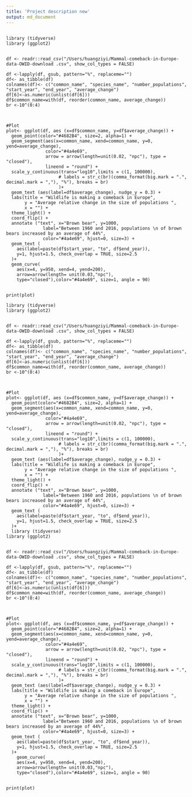 ```yaml
---
title: 'Project description new'
output: md_document
---
```


```

library (tidyverse)
library (ggplot2)


df <- readr::read_csv("/Users/huangziyi/Mammal-comeback-in-Europe-data-OWID-download .csv", show_col_types = FALSE)

df <-lapply(df, gsub, pattern="%", replaceme="")
df<- as_tibble(df)
colnames(df)<- c("common_name", "species_name", "number_populations", "start_year", "end_year", "average_change")
df[6]<-as.numeric(unlist(df[6]))
df$common_name=with(df, reorder(common_name, average_change))
br <-10^(0:4)



#Plot
plot<- ggplot(df, aes (x=df$common_name, y=df$average_change)) + 
  geom_point(color="#4682B4", size=2, alpha=1) +
  geom_segment(aes(x=common_name, xend=common_name, y=0, yend=average_change),
               color="#4a4e69",
               arrow = arrow(length=unit(0.02, "npc"), type = "closed"),
               lineend = "round") +
  scale_y_continuous(trans="log10",limits = c(1, 100000),
                    # labels = str_c(br)(comma_format(big.mark = ".", decimal.mark = ","), "%"), breaks = br) 
                    )+
  geom_text (aes(label=df$average_change), nudge_y = 0.3) +
  labs(title = "Wildlife is making a comeback in Europe", 
       y = "Average relative change in the size of populations ",
       x = "") +
  theme_light() +
  coord_flip() +
  annotate ("text", x="Brown bear", y=1000,
              label="Between 1960 and 2016, populations \n of brown bears increased by an average of 44%",
              color="#4a4e69", hjust=0, size=3) +
  geom_text (
    aes(label=paste(df$start_year, "to", df$end_year)),
    y=1, hjust=1.5, check_overlap = TRUE, size=2.5
  )+
  geom_curve(
    aes(x=4, y=950, xend=4, yend=200),
    arrow=arrow(length= unit(0.03,"npc"),
    type="closed"),color="#4a4e69", size=1, angle = 90)


print(plot)

library (tidyverse)
library (ggplot2)


df <- readr::read_csv("/Users/huangziyi/Mammal-comeback-in-Europe-data-OWID-download .csv", show_col_types = FALSE)

df <-lapply(df, gsub, pattern="%", replaceme="")
df<- as_tibble(df)
colnames(df)<- c("common_name", "species_name", "number_populations", "start_year", "end_year", "average_change")
df[6]<-as.numeric(unlist(df[6]))
df$common_name=with(df, reorder(common_name, average_change))
br <-10^(0:4)



#Plot
plot<- ggplot(df, aes (x=df$common_name, y=df$average_change)) + 
  geom_point(color="#4682B4", size=2, alpha=1) +
  geom_segment(aes(x=common_name, xend=common_name, y=0, yend=average_change),
               color="#4a4e69",
               arrow = arrow(length=unit(0.02, "npc"), type = "closed"),
               lineend = "round") +
  scale_y_continuous(trans="log10",limits = c(1, 100000),
                    # labels = str_c(br)(comma_format(big.mark = ".", decimal.mark = ","), "%"), breaks = br) 
                    )+
  geom_text (aes(label=df$average_change), nudge_y = 0.3) +
  labs(title = "Wildlife is making a comeback in Europe", 
       y = "Average relative change in the size of populations ",
       x = "") +
  theme_light() +
  coord_flip() +
  annotate ("text", x="Brown bear", y=1000,
              label="Between 1960 and 2016, populations \n of brown bears increased by an average of 44%",
              color="#4a4e69", hjust=0, size=3) +
  geom_text (
    aes(label=paste(df$start_year, "to", df$end_year)),
    y=1, hjust=1.5, check_overlap = TRUE, size=2.5
  )+
  library (tidyverse)
library (ggplot2)


df <- readr::read_csv("/Users/huangziyi/Mammal-comeback-in-Europe-data-OWID-download .csv", show_col_types = FALSE)

df <-lapply(df, gsub, pattern="%", replaceme="")
df<- as_tibble(df)
colnames(df)<- c("common_name", "species_name", "number_populations", "start_year", "end_year", "average_change")
df[6]<-as.numeric(unlist(df[6]))
df$common_name=with(df, reorder(common_name, average_change))
br <-10^(0:4)



#Plot
plot<- ggplot(df, aes (x=df$common_name, y=df$average_change)) + 
  geom_point(color="#4682B4", size=2, alpha=1) +
  geom_segment(aes(x=common_name, xend=common_name, y=0, yend=average_change),
               color="#4a4e69",
               arrow = arrow(length=unit(0.02, "npc"), type = "closed"),
               lineend = "round") +
  scale_y_continuous(trans="log10",limits = c(1, 100000),
                    # labels = str_c(br)(comma_format(big.mark = ".", decimal.mark = ","), "%"), breaks = br) 
                    )+
  geom_text (aes(label=df$average_change), nudge_y = 0.3) +
  labs(title = "Wildlife is making a comeback in Europe", 
       y = "Average relative change in the size of populations ",
       x = "") +
  theme_light() +
  coord_flip() +
  annotate ("text", x="Brown bear", y=1000,
              label="Between 1960 and 2016, populations \n of brown bears increased by an average of 44%",
              color="#4a4e69", hjust=0, size=3) +
  geom_text (
    aes(label=paste(df$start_year, "to", df$end_year)),
    y=1, hjust=1.5, check_overlap = TRUE, size=2.5
  )+
    geom_curve(
    aes(x=4, y=950, xend=4, yend=200),
    arrow=arrow(length= unit(0.03,"npc"),
    type="closed"),color="#4a4e69", size=1, angle = 90)


print(plot)



```


